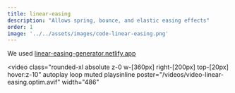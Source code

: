 ```yaml
---
title: linear-easing
description: "Allows spring, bounce, and elastic easing effects"
order: 1
image: '../../assets/images/code-linear-easing.png'
---
```



We used <a href="https://linear-easing-generator.netlify.app">linear-easing-generator.netlify.app</a>

<video
  class="rounded-xl absolute z-0 w-[360px] right-[200px] top-[20px] hover:z-10"
  autoplay
  loop
  muted
  playsinline
  poster="/videos/video-linear-easing.optim.avif"
  width="486"
>
  <source src="/videos/video-linear-easing.optim.mp4" type="video/mp4" />
  <source src="/videos/video-linear-easing.optim.webm" type="video/webm" />
</video>

<Image src={screen} alt="" class="rounded-xl absolute z-1 w-[440px] right-[20px] top-[190px] hover:z-10" />
